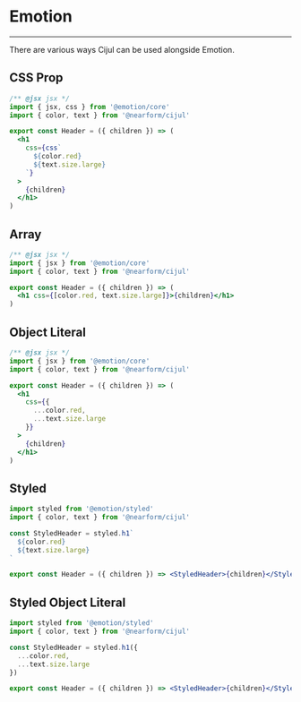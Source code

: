 <!-- Uncomment the JS & JSX below to test the examples shown -->

<!--
  CSSProp,
  Array,
  ObjectLiteral,
  Styled,
  StyledObjectLiteral
} from './emotion'
-->

# Emotion

---

There are various ways Cijul can be used alongside Emotion.

## CSS Prop

<!-- <CSSProp>Hello</CSSProp> -->

```jsx
/** @jsx jsx */
import { jsx, css } from '@emotion/core'
import { color, text } from '@nearform/cijul'

export const Header = ({ children }) => (
  <h1
    css={css`
      ${color.red}
      ${text.size.large}
    `}
  >
    {children}
  </h1>
)
```

## Array

<!-- <Array>Hello</Array> -->

```jsx
/** @jsx jsx */
import { jsx } from '@emotion/core'
import { color, text } from '@nearform/cijul'

export const Header = ({ children }) => (
  <h1 css={[color.red, text.size.large]}>{children}</h1>
)
```

## Object Literal

<!-- <ObjectLiteral>Hello</ObjectLiteral> -->

```jsx
/** @jsx jsx */
import { jsx } from '@emotion/core'
import { color, text } from '@nearform/cijul'

export const Header = ({ children }) => (
  <h1
    css={{
      ...color.red,
      ...text.size.large
    }}
  >
    {children}
  </h1>
)
```

## Styled

<!-- <Styled>Hello</Styled> -->

```jsx
import styled from '@emotion/styled'
import { color, text } from '@nearform/cijul'

const StyledHeader = styled.h1`
  ${color.red}
  ${text.size.large}
`

export const Header = ({ children }) => <StyledHeader>{children}</StyledHeader>
```

## Styled Object Literal

<!-- <StyledObjectLiteral>Hello</StyledObjectLiteral> -->

```jsx
import styled from '@emotion/styled'
import { color, text } from '@nearform/cijul'

const StyledHeader = styled.h1({
  ...color.red,
  ...text.size.large
})

export const Header = ({ children }) => <StyledHeader>{children}</StyledHeader>
```

